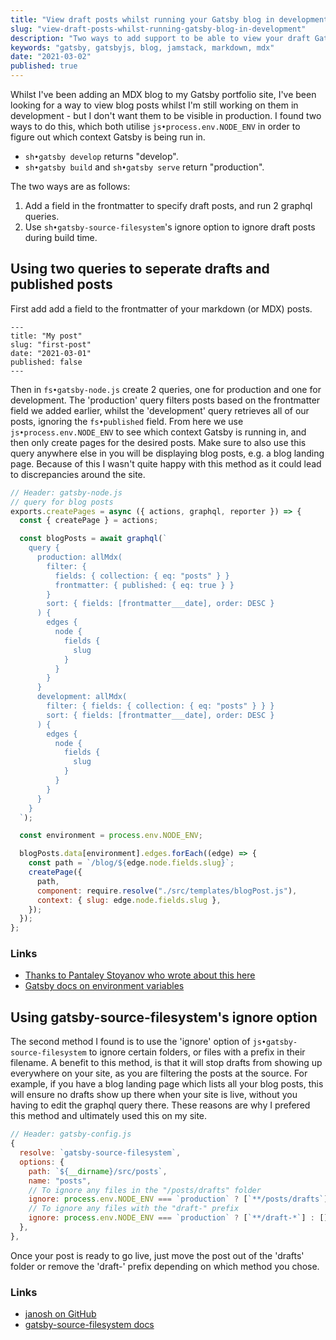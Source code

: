 ```yaml
---
title: "View draft posts whilst running your Gatsby blog in development"
slug: "view-draft-posts-whilst-running-gatsby-blog-in-development"
description: "Two ways to add support to be able to view your draft Gatsby blog posts in development, without them being published."
keywords: "gatsby, gatsbyjs, blog, jamstack, markdown, mdx"
date: "2021-03-02"
published: true
---
```


Whilst I've been adding an MDX blog to my Gatsby portfolio site, I've been looking for a way to view blog posts whilst I'm still working on them in development - but I don't want them to be visible in production. I found two ways to do this, which both utilise `js•process.env.NODE_ENV` in order to figure out which context Gatsby is being run in.

- `sh•gatsby develop` returns "develop".
- `sh•gatsby build` and `sh•gatsby serve` return "production".

The two ways are as follows:

1. Add a field in the frontmatter to specify draft posts, and run 2 graphql queries.
2. Use `sh•gatsby-source-filesystem`'s ignore option to ignore draft posts during build time.

## Using two queries to seperate drafts and published posts

First add add a field to the frontmatter of your markdown (or MDX) posts.

```md{5}
---
title: "My post"
slug: "first-post"
date: "2021-03-01"
published: false
---
```

Then in `fs•gatsby-node.js` create 2 queries, one for production and one for development. The 'production' query filters posts based on the frontmatter field we added earlier, whilst the 'development' query retrieves all of our posts, ignoring the `fs•published` field. From here we use `js•process.env.NODE_ENV` to see which context Gatsby is running in, and then only create pages for the desired posts. Make sure to also use this query anywhere else in you will be displaying blog posts, e.g. a blog landing page. Because of this I wasn't quite happy with this method as it could lead to discrepancies around the site.

```js
// Header: gatsby-node.js
// query for blog posts
exports.createPages = async ({ actions, graphql, reporter }) => {
  const { createPage } = actions;

  const blogPosts = await graphql(`
    query {
      production: allMdx(
        filter: {
          fields: { collection: { eq: "posts" } }
          frontmatter: { published: { eq: true } }
        }
        sort: { fields: [frontmatter___date], order: DESC }
      ) {
        edges {
          node {
            fields {
              slug
            }
          }
        }
      }
      development: allMdx(
        filter: { fields: { collection: { eq: "posts" } } }
        sort: { fields: [frontmatter___date], order: DESC }
      ) {
        edges {
          node {
            fields {
              slug
            }
          }
        }
      }
    }
  `);

  const environment = process.env.NODE_ENV;

  blogPosts.data[environment].edges.forEach((edge) => {
    const path = `/blog/${edge.node.fields.slug}`;
    createPage({
      path,
      component: require.resolve("./src/templates/blogPost.js"),
      context: { slug: edge.node.fields.slug },
    });
  });
};
```

### Links

- [Thanks to Pantaley Stoyanov who wrote about this here](https://pantaley.com/blog/Implementing-draft-status-for-your-blog-posts-in-GatsbyJS/)
- [Gatsby docs on environment variables](https://www.gatsbyjs.com/docs/how-to/local-development/environment-variables/#server-side-nodejs)

## Using gatsby-source-filesystem's ignore option

The second method I found is to use the 'ignore' option of `js•gatsby-source-filesystem` to ignore certain folders, or files with a prefix in their filename. A benefit to this method, is that it will stop drafts from showing up everywhere on your site, as you are filtering the posts at the source. For example, if you have a blog landing page which lists all your blog posts, this will ensure no drafts show up there when your site is live, without you having to edit the graphql query there. These reasons are why I prefered this method and ultimately used this on my site.

```js
// Header: gatsby-config.js
{
  resolve: `gatsby-source-filesystem`,
  options: {
    path: `${__dirname}/src/posts`,
    name: "posts",
    // To ignore any files in the "/posts/drafts" folder
    ignore: process.env.NODE_ENV === `production` ? [`**/posts/drafts`] : [],
    // To ignore any files with the "draft-" prefix
    ignore: process.env.NODE_ENV === `production` ? [`**/draft-*`] : [],
  },
},
```

Once your post is ready to go live, just move the post out of the 'drafts' folder or remove the 'draft-' prefix depending on which method you chose.

### Links

- [janosh on GitHub](https://github.com/gatsbyjs/gatsby/issues/25#issuecomment-475893504)
- [gatsby-source-filesystem docs](https://www.gatsbyjs.com/plugins/gatsby-source-filesystem/#options)
